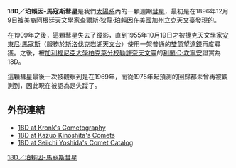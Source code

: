 {{Infobox Comet
| name=18D/珀賴因-馬寇斯彗星
| image=
| discoverer=[[查爾斯·狄龍·珀賴因|查爾斯·狄龍·珀賴因]]和[[安東尼·馬寇斯|安東尼·馬寇斯]]
| discovery_date=1896年12月9日
| designations=1896 X1; 1896 VII;<br /> 1896g; 1909 P1;<br /> 1909 III; 1909b;<br /> 1955 U1; 1955 VII;<br /> 1955i; 1962 I;<br /> 1961h; 1968 VIII;<br /> 1968h
| epoch=2002年9月3日（[[儒略日|JD]]2452520.5）
| semimajor=3.5705 [[天文單位|AU]]
| perihelion=1.2872 AU
| aphelion=5.8537 AU
| eccentricity=0.6395
| period=6.75 [[儒略曆|a]]
| inclination=17.864°
| last_p=2002年9月10日（未觀測到）
| next_p=失蹤
}}
'''18D／珀賴因-馬寇斯彗星'''是我們[[太阳系|太陽系]]內的一顆週期[[彗星|彗星]]，最初是在1896年12月9日被美裔阿根廷[[天文学家|天文學家]][[查爾斯·狄龍·珀賴因|查爾斯·狄龍·珀賴因]]在[[美國|美國]][[加利福尼亚州|加州]][[立克天文臺|立克天文臺]]發現的。

在1909年之後，這顆彗星失去了蹤影，直到1955年10月19日才被捷克天文學家[[安東尼·馬寇斯|安東尼·馬寇斯]]（服務於[[斯洛伐克|斯洛伐克]][[岩湖天文台|岩湖天文台]]）使用一架普通的[[双筒望远镜|雙筒望遠鏡]]再度尋獲。之後，被[[加利福尼亞大學柏克萊分校|加利福尼亞大學柏克萊分校]][[勒許奈天文臺|勒許奈天文臺]]的[[利蘭·D·坎寧安|利蘭·D·坎寧安]]證實為18D。

這顆彗星最後一次被觀察到是在1969年，而從1975年起預測的回歸都未曾再被觀測到，因此現在被認為是失蹤了。

== 外部連結 ==
* [http://cometography.com/pcomets/018d.html 18D at Kronk's Cometography] {{Wayback|url=http://cometography.com/pcomets/018d.html |date=20180906203315 }}
* [http://jcometobs.web.fc2.com/pcmtn/0018d.htm 18D at Kazuo Kinoshita's Comets] {{Wayback|url=http://jcometobs.web.fc2.com/pcmtn/0018d.htm |date=20110710232813 }}
* [http://www.aerith.net/comet/catalog/0018D/index.html 18D at Seiichi Yoshida's Comet Catalog] {{Wayback|url=http://www.aerith.net/comet/catalog/0018D/index.html |date=20071231023537 }}

{{PeriodicComets Navigator|17P/霍姆斯彗星|19P/包瑞利彗星}}
{{comet-stub}}

[[Category:彗星|18D／珀賴因-馬寇斯彗星]]